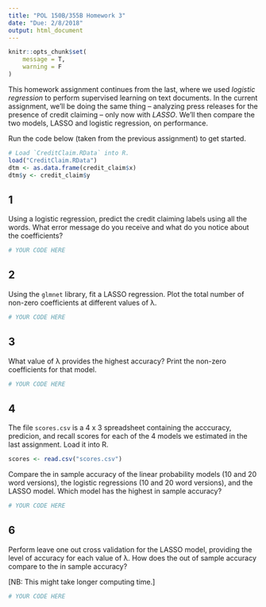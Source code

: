 ```yaml
---
title: "POL 150B/355B Homework 3"
date: "Due: 2/8/2018"
output: html_document
---
```


```r
knitr::opts_chunk$set(
	message = T,
	warning = F
)
```

This homework assignment continues from the last, where we used *logistic regression* to perform supervised learning on text documents. In the current assignment, we'll be doing the same thing -- analyzing press releases for the presence of credit claiming -- only now with *LASSO*. We'll then compare the two models, LASSO and logistic regression, on  performance.

Run the code below (taken from the previous assignment) to get started.

```r
# Load `CreditClaim.RData` into R.
load("CreditClaim.RData")
dtm <- as.data.frame(credit_claim$x)
dtm$y <- credit_claim$y
```

## 1

Using a logistic regression, predict the credit claiming labels using all the words. What error message do you receive and what do you notice about the coefficients?

```r
# YOUR CODE HERE
```

## 2

Using the `glmnet` library, fit a LASSO regression. Plot the total number of non-zero coefficients at different values of λ.

```r
# YOUR CODE HERE
```

## 3

What value of λ provides the highest accuracy? Print the non-zero coefficients for that model.

```r
# YOUR CODE HERE
```

## 4

The file `scores.csv` is a 4 x 3 spreadsheet containing the acccuracy, predicion, and recall scores for each of the 4 models we estimated in the last assignment. Load it into R.

```r
scores <- read.csv("scores.csv")
```

Compare the in sample accuracy of the linear probability models (10 and 20 word versions), the logistic regressions (10 and 20 word versions), and the LASSO model. Which model has the highest in sample accuracy?

```r
# YOUR CODE HERE
```


## 6

Perform leave one out cross validation for the LASSO model, providing the level of accuracy for each value of λ. How does the out of sample accuracy compare to the in sample accuracy?

[NB: This might take longer computing time.]

```r
# YOUR CODE HERE
```